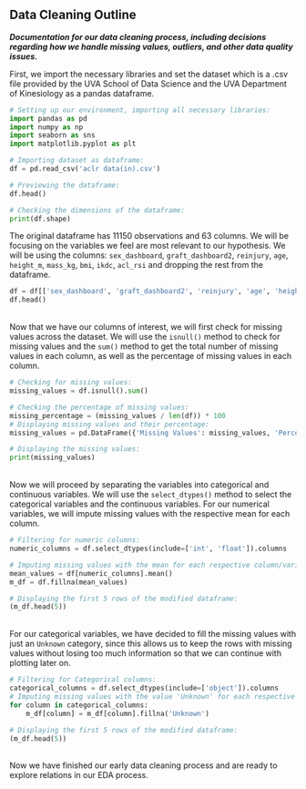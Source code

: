 ## Data Cleaning Outline
***Documentation for our data cleaning process, including decisions regarding how we handle missing values, outliers, and other data quality issues.***

First, we import the necessary libraries and set the dataset which is a .csv file provided by the UVA School of Data Science and the UVA Department of Kinesiology as a pandas dataframe.

```python
# Setting up our environment, importing all necessary libraries:
import pandas as pd
import numpy as np
import seaborn as sns
import matplotlib.pyplot as plt

# Importing dataset as dataframe:
df = pd.read_csv('aclr data(in).csv')
```

```python
# Previewing the dataframe:
df.head()
```

```python
# Checking the dimensions of the dataframe:
print(df.shape)
```

The original dataframe has 11150 observations and 63 columns. We will be focusing on the variables we feel are most relevant to our hypothesis. We will be using the columns: `sex_dashboard`, `graft_dashboard2`, `reinjury`, `age`, `height_m`, `mass_kg`, `bmi`, `ikdc`, `acl_rsi` and dropping the rest from the dataframe.

```python
df = df[['sex_dashboard', 'graft_dashboard2', 'reinjury', 'age', 'height_m', 'mass_kg', 'bmi', 'ikdc', 'acl_rsi', 'tss_dashboard']]
df.head()
```

\
Now that we have our columns of interest, we will first check for missing values across the dataset. We will use the `isnull()` method to check for missing values and the `sum()` method to get the total number of missing values in each column, as well as the percentage of missing values in each column. 
```python
# Checking for missing values:
missing_values = df.isnull().sum()

# Checking the percentage of missing values:
missing_percentage = (missing_values / len(df)) * 100
# Displaying missing values and their percentage:
missing_values = pd.DataFrame({'Missing Values': missing_values, 'Percentage': missing_percentage})

# Displaying the missing values:
print(missing_values)
```

\
Now we will proceed by separating the variables into categorical and continuous variables. We will use the `select_dtypes()` method to select the categorical variables and the continuous variables. For our numerical variables, we will impute missing values with the respective mean for each column.
```python
# Filtering for numeric columns:
numeric_columns = df.select_dtypes(include=['int', 'float']).columns

# Imputing missing values with the mean for each respective column/varibale:
mean_values = df[numeric_columns].mean()
m_df = df.fillna(mean_values)

# Displaying the first 5 rows of the modified dataframe:
(m_df.head(5))
```

\
For our categorical variables, we have decided to fill the missing values with just an `Unknown` category, since this allows us to keep the rows with missing values without losing too much information so that we can continue with plotting later on.
```python
# Filtering for Categorical columns:
categorical_columns = df.select_dtypes(include=['object']).columns
# Imputing missing values with the value 'Unknown' for each respective column/variable:
for column in categorical_columns:
    m_df[column] = m_df[column].fillna('Unknown')

# Displaying the first 5 rows of the modified dataframe:
(m_df.head(5))
```

\
Now we have finished our early data cleaning process and are ready to explore relations in our EDA process.
